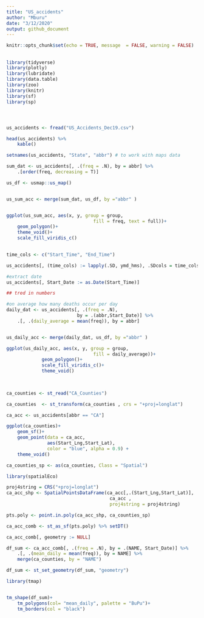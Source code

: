 ```yaml
---
title: "US_accidents"
author: "Mburu"
date: "3/12/2020"
output: github_document
---
```


```r
knitr::opts_chunk$set(echo = TRUE, message  = FALSE, warning = FALSE)
```

##

```r
library(tidyverse)
library(plotly)
library(lubridate)
library(data.table)
library(zoo)
library(knitr)
library(sf)
library(sp)



```

#

```r
us_accidents <- fread("US_Accidents_Dec19.csv")

head(us_accidents) %>%
    kable()
```


```r
setnames(us_accidents, "State", "abbr") # to work with maps data

sum_dat <- us_accidents[, .(freq = .N), by = abbr] %>%
    .[order(freq, decreasing = T)]


```





```r
us_df <- usmap::us_map()


us_sum_acc <- merge(sum_dat, us_df, by ="abbr" )


ggplot(us_sum_acc, aes(x, y, group = group, 
                                fill = freq, text = full))+
    geom_polygon()+
    theme_void()+
    scale_fill_viridis_c()
    
```


```r
time_cols <- c("Start_Time", "End_Time")

us_accidents[, (time_cols) := lapply(.SD, ymd_hms), .SDcols = time_cols]

#extract date
us_accidents[, Start_Date := as.Date(Start_Time)]

## tred in numbers

#on average how many deaths occur per day
daily_dat <- us_accidents[, .(freq = .N),
                          by = .(abbr,Start_Date)] %>%
    .[, .(daily_average = mean(freq)), by = abbr]


us_daily_acc <- merge(daily_dat, us_df, by ="abbr" )

```




```r

ggplot(us_daily_acc, aes(x, y, group = group, 
                                fill = daily_average))+
             geom_polygon()+
             scale_fill_viridis_c()+
             theme_void()
    
    
```


```r
ca_counties <- st_read("CA_Counties")

ca_counties  <- st_transform(ca_counties , crs = "+proj=longlat")

```


```r
ca_acc <- us_accidents[abbr == "CA"]

ggplot(ca_counties)+
    geom_sf()+
    geom_point(data = ca_acc,
               aes(Start_Lng,Start_Lat), 
               color = "blue", alpha = 0.9) +
    theme_void()
```



```r

ca_counties_sp <- as(ca_counties, Class = "Spatial")

library(spatialEco)

proj4string = CRS("+proj=longlat")
ca_acc_shp <- SpatialPointsDataFrame(ca_acc[,.(Start_Lng,Start_Lat)], 
                                      ca_acc ,    
                                      proj4string = proj4string)  

```


```r
pts.poly <- point.in.poly(ca_acc_shp, ca_counties_sp)

ca_acc_comb <- st_as_sf(pts.poly) %>% setDT()

ca_acc_comb[, geometry := NULL]
```



```r
df_sum <- ca_acc_comb[, .(freq = .N), by = .(NAME, Start_Date)] %>%
    .[, .(mean_daily = mean(freq)), by = NAME] %>%
    merge(ca_counties, by = "NAME")

df_sum <- st_set_geometry(df_sum, "geometry")

```




```r

library(tmap)


tm_shape(df_sum)+
    tm_polygons(col= "mean_daily", palette = "BuPu")+
    tm_borders(col = "black")

```

